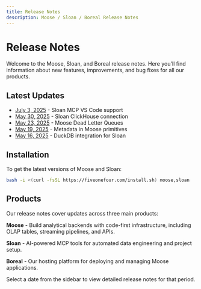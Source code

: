```yaml
---
title: Release Notes
description: Moose / Sloan / Boreal Release Notes
---
```



# Release Notes

Welcome to the Moose, Sloan, and Boreal release notes. Here you'll find information about new features, improvements, and bug fixes for all our products.

## Latest Updates

* [July 3, 2025](/release-notes/2025-07-03) - Sloan MCP VS Code support
* [May 30, 2025](/release-notes/2025-05-30) - Sloan ClickHouse connection
* [May 23, 2025](/release-notes/2025-05-23) - Moose Dead Letter Queues
* [May 19, 2025](/release-notes/2025-05-19) - Metadata in Moose primitives
* [May 16, 2025](/release-notes/2025-05-16) - DuckDB integration for Sloan

## Installation

To get the latest versions of Moose and Sloan:

```bash
bash -i <(curl -fsSL https://fiveonefour.com/install.sh) moose,sloan
```

## Products

Our release notes cover updates across three main products:

**Moose** - Build analytical backends with code-first infrastructure, including OLAP tables, streaming pipelines, and APIs.

**Sloan** - AI-powered MCP tools for automated data engineering and project setup.

**Boreal** - Our hosting platform for deploying and managing Moose applications.

<Callout type="info">
Select a date from the sidebar to view detailed release notes for that period.
</Callout>

